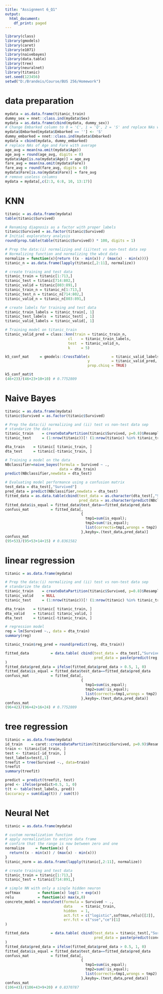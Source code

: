 ---
title: "Assignment 6_Q1"
output:
  html_document:
    df_print: paged
---
```{r}
library(class)
library(gmodels)
library(caret) 
library(e1071)
library(naivebayes)
library(data.table)
library(tree)
library(neuralnet)
library(titanic)
set.seed(123456)
setwd("D:/Brandeis/Course/BUS 256/Homework")
```

# data preparation
```{r}
mydata = as.data.frame(titanic_train)
dummy_sex = nnet::class.ind(mydata$Sex)
mydata = as.data.frame(cbind(mydata, dummy_sex))
# Change Embarked column to 0 = 'C', 1 = 'Q', 2 = 'S' and replace NAs with 'S'(mode)
mydata$Embarked[mydata$Embarked == ''] <- 'S'
dummy_embarked = nnet::class.ind(mydata$Embarked)
mydata = cbind(mydata, dummy_embarked)
# replace NAs of Age and Fare with average
age_avg = mean(na.omit(mydata$Age))
age_avg = round(age_avg, digits = 0)
mydata$Age[is.na(mydata$Age)] = age_avg
fare_avg = mean(na.omit(mydata$Fare))
fare_avg = round(fare_avg, digits = 0)
mydata$Fare[is.na(mydata$Fare)] = fare_avg
# remove useless columns
mydata = mydata[,c(2:3, 6:8, 10, 13:17)]
```

# KNN
```{r}
titanic = as.data.frame(mydata)
table(titanic$Survived)

# Renaming diagnosis as a factor with proper labels
titanic$Survived = as.factor(titanic$Survived)
# Initial exploratory analysis
round(prop.table(table(titanic$Survived)) * 100, digits = 1)

# Prep the data:(i) normalizing and (ii)test vs non-test data sep
# Normalizing function and normalizing the wbcd data
normalize = function(x){return ((x - min(x)) / (max(x) - min(x)))}
titanic_n = as.data.frame(lapply(titanic[,2:11], normalize))

# create training and test data
titanic_train = titanic[1:713,]
titanic_test = titanic[714:802,]
titanic_valid = titanic[803:891,]
titanic_train_n = titanic_n[1:713,]
titanic_test_n = titanic_n[714:802,]
titanic_valid_n = titanic_n[803:891,]

# create labels for training and test data
titanic_train_labels = titanic_train[, 1]
titanic_test_labels  = titanic_test[ , 1]
titanic_valid_labels = titanic_valid[, 1]

# Training model on titanic_train
titanic_valid_pred = class::knn(train = titanic_train_n, 
                             cl    = titanic_train_labels,
                             test  = titanic_valid_n,
                             k     = 5)

k5_conf_mat     = gmodels::CrossTable(x          = titanic_valid_labels, 
                                      y          = titanic_valid_pred,
                                      prop.chisq = TRUE)

k5_conf_mat$t
(46+23)/(46+23+10+10) # 0.7752809
```

# Naive Bayes
```{r}
titanic = as.data.frame(mydata)
titanic$Survived = as.factor(titanic$Survived)

# Prep the data:(i) normalizing and (ii) test vs non-test data sep
# standarize the data
titanic_train    = createDataPartition(titanic$Survived, p=0.8)$Resample1 
titanic_test     = (1:nrow(titanic))[! (1:nrow(titanic) %in% titanic_train)]

dta_train    = titanic[ titanic_train, ]
dta_test     = titanic[-titanic_train, ]

# Training a model on the data
NBclassifier=naive_bayes(formula = Survived ~ .,
                         data = dta_train)
predict(NBclassifier,newdata = dta_test)

# Evaluating model performance using a confusion matrix
test_data = dta_test[,"Survived"]
pred_data = predict(NBclassifier,newdata = dta_test)
fitted_data = as.data.table(cbind(test_data = as.character(dta_test[,"Survived"]), 
                                  pred_data = as.character(predict(NBclassifier,newdata = dta_test))))
fitted_data$is_equal = fitted_data$test_data==fitted_data$pred_data
confuss_mat          = fitted_data[,
                                   {
                                     tmp1=sum(is_equal);
                                     tmp2=sum(!is_equal);
                                     list(corrects=tmp1,wrongs = tmp2)
                                   },keyby=.(test_data,pred_data)]
confuss_mat
(95+53)/(95+53+14+15) # 0.8361582
```

# linear regression
```{r}
titanic = as.data.frame(mydata)

# Prep the data:(i) normalizing and (ii) test vs non-test data sep
# standarize the data
titanic_train    = createDataPartition(titanic$Survived, p=0.8)$Resample1 
titanic_valid    = NULL
titanic_test     = (1:nrow(titanic))[! (1:nrow(titanic) %in% titanic_train)]

dta_train    = titanic[ titanic_train, ]
dta_valid    = titanic[ titanic_valid, ]
dta_test     = titanic[-titanic_train, ]

# regression model
reg = lm(Survived ~., data = dta_train)
summary(reg)

titanic_train$reg_pred = round(predict(reg, dta_train))

fitted_data          = data.table( cbind(test_data = dta_test[,"Survived"],
                                         pred_data = paste(predict(reg,newdata = dta_test)))
)
fitted_data$pred_data = ifelse(fitted_data$pred_data > 0.5, 1, 0)
fitted_data$is_equal = fitted_data$test_data==fitted_data$pred_data
confuss_mat          = fitted_data[,
                                   {
                                     tmp1=sum(is_equal);
                                     tmp2=sum(!is_equal);
                                     list(corrects=tmp1,wrongs = tmp2)
                                   },keyby=.(test_data,pred_data)]
confuss_mat
(96+42)/(96+42+16+24) # 0.7752809
```

# tree regression
```{r}
titanic = as.data.frame(mydata)
id_train    = caret::createDataPartition(titanic$Survived, p=0.9)$Resample1 
train <- titanic[id_train, ]
test <- titanic[-id_train, ]
test_labels=test[,1]
treefit = tree(Survived ~., data=train)
treefit
summary(treefit)

predict = predict(treefit, test)
pred <- ifelse(predict>0.5, 1, 0)
t(t <- table(test_labels, pred))
(accuracy = sum(diag(t)) / sum(t))
```

# Neural Net
```{r}
titanic = as.data.frame(mydata)

# custom normalization function
# apply normalization to entire data frame
# confirm that the range is now between zero and one
normalize     = function(x) { 
  return((x - min(x)) / (max(x) - min(x)))
}
titanic_norm = as.data.frame(lapply(titanic[,2:11], normalize))

# create training and test data
titanic_train = titanic[1:713,]
titanic_test = titanic[714:891,]

# simple NN with only a single hidden neuron
softmax        = function(x) log(1 + exp(x))
relu           = function(x) max(x,0)
concrete_model = neuralnet(formula = Survived ~ .,
                           data    = titanic_train,
                           hidden  = 1,
                           act.fct = c("logistic",softmax,relu)[[2]],
                           err.fct = c("sse","ce")[1]
)

fitted_data          = data.table( cbind(test_data = titanic_test[,"Survived"],
                                         pred_data = paste(predict(concrete_model,newdata = titanic_test)))
)
fitted_data$pred_data = ifelse(fitted_data$pred_data > 0.5, 1, 0)
fitted_data$is_equal = fitted_data$test_data==fitted_data$pred_data
confuss_mat          = fitted_data[,
                                   {
                                     tmp1=sum(is_equal);
                                     tmp2=sum(!is_equal);
                                     list(corrects=tmp1,wrongs = tmp2)
                                   },keyby=.(test_data,pred_data)]
confuss_mat
(106+43)/(106+43+9+20) # 0.8370787
```

